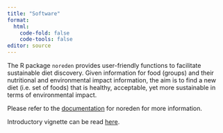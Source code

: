 ```yaml
---
title: "Software"
format: 
  html:
    code-fold: false
    code-tools: false
editor: source
---
```


The R package `noreden` provides user-friendly functions to facilitate sustainable diet discovery. Given information for food (groups) and their nutritional and environmental impact information, the aim is to find a new diet (i.e. set of foods) that is healthy, acceptable, yet more sustainable in terms of environmental impact.

Please refer to the [documentation](https://andreaczhang.github.io/noreden/) for noreden for more information. 

Introductory vignette can be read [here](https://andreaczhang.github.io/noreden/articles/noreden.html).